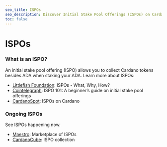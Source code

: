 ```yaml
---
seo_title: ISPOs
seo_description: Discover Initial Stake Pool Offerings (ISPOs) on Cardano. Earn additional Cardano tokens by staking ADA with chosen pools. See ongoing ISPOs now.
toc: false
---
```


# ISPOs

### What is an ISPO?

An initial stake pool offering (ISPO) allows you to collect Cardano tokens besides ADA when staking your ADA. Learn more about ISPOs:

- [Littlefish Foundation](https://vault.littlefish.foundation/F.+Cardano/ISPO+-+What%2C+Why%2C+How%3F)<OS repoURL="https://github.com/littlefish-foundation" />: ISPOs - What, Why, How?
- [Cointelegraph](https://cointelegraph.com/learn/ispo-101-a-beginners-guide-on-initial-stake-pool-offerings): ISPO 101: A beginner’s guide on initial stake pool offerings
- [CardanoSpot](https://cardanospot.io/news/initial-stake-pool-offering-ispo-on-cardano-ecosystem-0): ISPOs on Cardano

### Ongoing ISPOs

See ISPOs happening now.

- [Maestro](https://www.gomaestro.org/marketplace)<OS repoURL="https://github.com/maestro-org" />: Marketplace of ISPOs
- [CardanoCube](https://www.cardanocube.com/categories/ispo): ISPO collection
